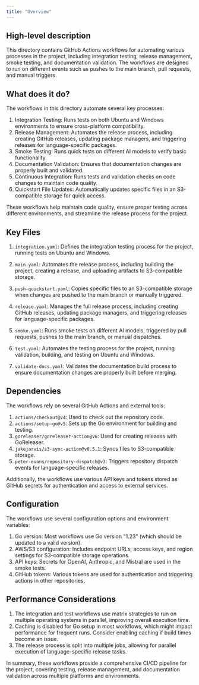 ```yaml
---
title: "Overview"
---
```


## High-level description
This directory contains GitHub Actions workflows for automating various processes in the project, including integration testing, release management, smoke testing, and documentation validation. The workflows are designed to run on different events such as pushes to the main branch, pull requests, and manual triggers.

## What does it do?
The workflows in this directory automate several key processes:

1. Integration Testing: Runs tests on both Ubuntu and Windows environments to ensure cross-platform compatibility.
2. Release Management: Automates the release process, including creating GitHub releases, updating package managers, and triggering releases for language-specific packages.
3. Smoke Testing: Runs quick tests on different AI models to verify basic functionality.
4. Documentation Validation: Ensures that documentation changes are properly built and validated.
5. Continuous Integration: Runs tests and validation checks on code changes to maintain code quality.
6. Quickstart File Updates: Automatically updates specific files in an S3-compatible storage for quick access.

These workflows help maintain code quality, ensure proper testing across different environments, and streamline the release process for the project.

## Key Files

1. `integration.yaml`: Defines the integration testing process for the project, running tests on Ubuntu and Windows.

2. `main.yaml`: Automates the release process, including building the project, creating a release, and uploading artifacts to S3-compatible storage.

3. `push-quickstart.yaml`: Copies specific files to an S3-compatible storage when changes are pushed to the main branch or manually triggered.

4. `release.yaml`: Manages the full release process, including creating GitHub releases, updating package managers, and triggering releases for language-specific packages.

5. `smoke.yaml`: Runs smoke tests on different AI models, triggered by pull requests, pushes to the main branch, or manual dispatches.

6. `test.yaml`: Automates the testing process for the project, running validation, building, and testing on Ubuntu and Windows.

7. `validate-docs.yaml`: Validates the documentation build process to ensure documentation changes are properly built before merging.

## Dependencies
The workflows rely on several GitHub Actions and external tools:

1. `actions/checkout@v4`: Used to check out the repository code.
2. `actions/setup-go@v5`: Sets up the Go environment for building and testing.
3. `goreleaser/goreleaser-action@v6`: Used for creating releases with GoReleaser.
4. `jakejarvis/s3-sync-action@v0.5.1`: Syncs files to S3-compatible storage.
5. `peter-evans/repository-dispatch@v3`: Triggers repository dispatch events for language-specific releases.

Additionally, the workflows use various API keys and tokens stored as GitHub secrets for authentication and access to external services.

## Configuration
The workflows use several configuration options and environment variables:

1. Go version: Most workflows use Go version "1.23" (which should be updated to a valid version).
2. AWS/S3 configuration: Includes endpoint URLs, access keys, and region settings for S3-compatible storage operations.
3. API keys: Secrets for OpenAI, Anthropic, and Mistral are used in the smoke tests.
4. GitHub tokens: Various tokens are used for authentication and triggering actions in other repositories.

## Performance Considerations
1. The integration and test workflows use matrix strategies to run on multiple operating systems in parallel, improving overall execution time.
2. Caching is disabled for Go setup in most workflows, which might impact performance for frequent runs. Consider enabling caching if build times become an issue.
3. The release process is split into multiple jobs, allowing for parallel execution of language-specific release tasks.

In summary, these workflows provide a comprehensive CI/CD pipeline for the project, covering testing, release management, and documentation validation across multiple platforms and environments.